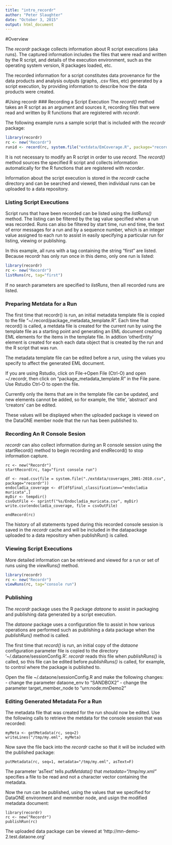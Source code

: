 ```yaml
---
title: "intro_recordr"
author: "Peter Slaughter"
date: "October 3, 2015"
output: html_document
---
```

#Overview

The *recordr* package collects information about R script executions (aka runs). The captured information 
includes the files that were read and written by the R script, and details of the execution
environment, such as the operating system version, R packages loaded, etc.

The recorded information for a script constitutes data provenance for the data products and analysis outputs (graphs, .csv files, etc) generated by a script execution, by providing  information to describe how the data products were created.

#Using recordr
### Recording a Script Execution
The *record()* method takes an R script as an argument and sources it, recording files that
were read and written by R functions that are registered with *recordr*.

The following example runs a sample script that is included with the *recordr* package:

```r
library(recordr)
rc <- new("Recordr")
runid <- record(rc, system.file("extdata/EmCoverage.R", package="recordr") , tag="first recordr run")
```
It is not necessary to modify an R script in order to use *record*. The *record()* method
sources the specified R script and collects information automatically for the R 
functions that are registered with *recorder*.

Information about the script execution is stored in the *recordr* cache directory and can be searched and viewed, then individual runs can be uploaded to a  data repository.

### Listing Script Executions
Script runs that have been recorded can be listed using the *listRuns()* method. The
listing can be filtered by the tag value specified when a run was recorded.
Runs can also be filtered by start time, run end time, the text of error messages for a run and by a sequence number, which is an integer
value assigned to each run to assist in easily specifying a particular run for listing, 
viewing or publishing.

In this example, all runs with a tag containing the string "first" are listed. Because
recordr has only run once in this demo, only one run is listed:
```r
library(recordr)
rc <- new("Recordr")
listRuns(rc, tag="first")
```
If no search parameters are specified to *listRuns*, then all recorded runs are listed. 

### Preparing Metdata for a Run

The first time that recordr() is run, an initial metadata template file is copied to 
the file "~/.record/package_metadata_template.R". Each time that record() is called, a
metdata file is created for the current run by using the template file as a starting
point and generating an EML document creating EML elements for the items in
the template file. In addtion 'otherEntity' element is created for each each data
object that is created by the run and the R script that was run.

The metadata template file can be edited before a run, using the values you specify
to affect the generated EML document.

If you are using Rstudio, click on File->Open File (Ctrl-O)
and open ~/.recordr, then click on "package_metadata_template.R" in the File pane. 
Use Rstudio Ctrl-O to open the file.

Currently only the items that are in the template file can be updated, and new elements
cannot be added, so for example, the 'title', 'abstract' and 'creators' can be edited.

These values will be displayed when the uploaded package is viewed on the DataONE
member node that the run has been published to.

### Recording An R Console Sesion

*recordr* can also collect information during an R console session using the
startRecord() method to begin recording and endRecord() to stop information capture. 

```
rc <- new("Recordr")
startRecord(rc, tag="first console run")

df <- read.csv(file = system.file("./extdata/coverages_2001-2010.csv", package="recordr"))
endocladia_coverage <- df[df$final_classification=="endocladia muricata",]
myDir <- tempdir()
csvOutFile <- sprintf("%s/Endocladia_muricata.csv", myDir)
write.csv(endocladia_coverage, file = csvOutFile)

endRecord(rc)
```

The history of all statements typed during this recorded console session is
saved in the *recordr* cache and will be included in the datapackage uploaded 
to a data repository when publishRun() is called.

### Viewing Script Executions

More detailed information can be retrieved and viewed for a run or set of runs
using the *viewRuns()* method.

```r
library(recordr)
rc <- new("Recordr")
viewRuns(rc, tag="console run")
```
### Publishing
The *recordr* package uses the R package *dataone* to assist in packaging and publishing data generated by a script execution. 

The *dataone* package uses a configuration file to assist
in how various operations are performed such as publishing a data package when the
*publishRun()* method is called. 

The first time that *record()* is run, an initial copy of the *dataone* configuration parameter file is copied to the directory '~/.dataone/sessionConfig.R'. *recordr*
reads this file when *publishRuns()* is called, so this file can
be edited before *publishRuns()* is called, for example, to control where the
package is published to.

Open the file ~/.dataone/sessionConfig.R and make the following changes:
- change the parameter dataone_env to "SANDBOX2"
- change the parameter target_member_node to "urn:node:mnDemo2"

### Editing Generated Metadata For a Run

The metadata file that was created for the run should now be edited. Use
the following calls to retrieve the metdata for the console session that
was recorded:

```
myMeta <- getMetadata(rc, seq=2)
writeLines("/tmp/my.eml", myMeta)
```

Now save the file back into the *recordr* cache so that it will be included
with the published package:

```
putMetadata(rc, seq=1, metadata="/tmp/my.eml", asText=F)
```

The parameter 'asText' tells *putMetdata()* that *metadata="/tmp/my.xml"*
specifies a file to be read and not a character vector containing the metadata.

Now the run can be published, using the values that we specified for DataONE
environment and memmber node, and usign the modified metadata document:

```
library(recordr)
rc <- new("Recordr")
publishRun(rc)
```

The uploaded data package can be viewed at 'http://mn-demo-2.test.dataone.org'
